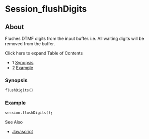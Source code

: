 
# Session_flushDigits 

 

## About

Flushes DTMF digits from the input buffer. i.e. All waiting digits will be removed from the buffer.

Click here to expand Table of Contents

* 1 [Synopsis](#synopsis)
* 2 [Example](#example)

### Synopsis

```xml
flushDigits()
```

 ### Example

```xml
session.flushDigits();
```

See Also

* [Javascript](../index.mdx#api)


